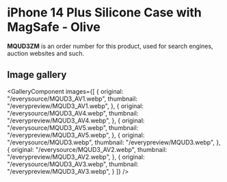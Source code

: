 
# iPhone 14 Plus Silicone Case with MagSafe - Olive

<Callout type='info' emoji='👉🏻'>**MQUD3ZM** is an order number for this product, used for search engines, auction websites and such.</Callout>

## Image gallery

<GalleryComponent
    images={[
      {
        original: "/everysource/MQUD3_AV1.webp",
        thumbnail: "/everypreview/MQUD3_AV1.webp",
      },
      {
        original: "/everysource/MQUD3_AV4.webp",
        thumbnail: "/everypreview/MQUD3_AV4.webp",
      },
      {
        original: "/everysource/MQUD3_AV5.webp",
        thumbnail: "/everypreview/MQUD3_AV5.webp",
      },
      {
        original: "/everysource/MQUD3.webp",
        thumbnail: "/everypreview/MQUD3.webp",
      },
      {
        original: "/everysource/MQUD3_AV2.webp",
        thumbnail: "/everypreview/MQUD3_AV2.webp",
      },
      {
        original: "/everysource/MQUD3_AV3.webp",
        thumbnail: "/everypreview/MQUD3_AV3.webp",
      }
    ]}
  />
